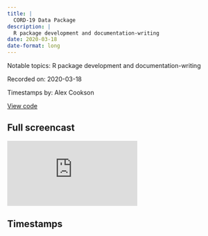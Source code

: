 ```yaml
---
title: |
  CORD-19 Data Package
description: |
  R package development and documentation-writing
date: 2020-03-18
date-format: long
---
```


Notable topics: R package development and documentation-writing

Recorded on: 2020-03-18

Timestamps by: Alex Cookson

[View code](https://github.com/dgrtwo/data-screencasts/blob/master/cord-19.Rmd)

## Full screencast

<iframe class="video" src="https://www.youtube.com/embed/F4oUJp76KUY" title="YouTube video player" frameborder="0" allow="accelerometer; autoplay; clipboard-write; encrypted-media; gyroscope; picture-in-picture" allowfullscreen></iframe>

## Timestamps

<script id="timestamps" type="application-json">[{"timestamp_with_hours":"0:1:10","description":"Overview of JSON files with the data David will make a package of","timestamp_sec":70},{"timestamp_with_hours":"0:3:05","description":"Starting to create a new package with \"New Project\" in RStudio","timestamp_sec":185},{"timestamp_with_hours":"0:5:40","description":"Creating a file to reference the license for the dataset","timestamp_sec":340},{"timestamp_with_hours":"0:7:25","description":"Using use_data_raw function from usethis package to set up a folder structure and preliminary function for raw data","functions":"use_data_raw","packages":"usethis","timestamp_sec":445},{"timestamp_with_hours":"0:8:30","description":"Explanation that we want to limit the number of packages we load when building a package (e.g., no library(tidyverse) )","timestamp_sec":510},{"timestamp_with_hours":"0:9:00","description":"Using use_package function from usethis package to add \"Suggested packages\"","functions":"use_package","packages":"usethis","timestamp_sec":540},{"timestamp_with_hours":"0:10:15","description":"Reviewing import and cleaning code already completed","timestamp_sec":615},{"timestamp_with_hours":"0:14:55","description":"Using roxygen2 package to write documentation","timestamp_sec":895},{"timestamp_with_hours":"0:19:35","description":"More documentation writing","timestamp_sec":1175},{"timestamp_with_hours":"0:24:50","description":"Using use_data function from usethis package to create a folder structure and datafile for (finished/cleaned) data","functions":"use_data","packages":"usethis","timestamp_sec":1490},{"timestamp_with_hours":"0:26:10","description":"Making a mistake clicking \"Install and Restart\" button on the \"Build\" tab (because of huge objects in the environment) (see 26:50 for alternative)","timestamp_sec":1570},{"timestamp_with_hours":"0:26:50","description":"Using load_all function from devtrools package as an alternative to \"Install and Restart\" from above step","functions":"load_all","packages":"devtools","timestamp_sec":1610},{"timestamp_with_hours":"0:27:35","description":"Using document function from devtools package to process written documentation","functions":"document","packages":"devtools","timestamp_sec":1655},{"timestamp_with_hours":"0:32:20","description":"De-duplicating paper data in a way the keeps records that have fewer missing values than other records for the same paper","timestamp_sec":1940},{"timestamp_with_hours":"0:39:50","description":"Using use_data function with its overwrite argument to overwrite existing data","functions":"use_data","packages":"usethis","timestamp_sec":2390},{"timestamp_with_hours":"0:47:30","description":"Writing documentation for paragraphs data","timestamp_sec":2850},{"timestamp_with_hours":"0:57:55","description":"Testing an install of the package","timestamp_sec":3475},{"timestamp_with_hours":"0:59:30","description":"Adding link to code in documentation","timestamp_sec":3570},{"timestamp_with_hours":"1:03:00","description":"Writing examples of how to use the package (in documentation)","timestamp_sec":3780},{"timestamp_with_hours":"1:08:45","description":"Discussion of outstanding items that David hasn't done yet (e.g., readme, vignettes, tests)","timestamp_sec":4125},{"timestamp_with_hours":"1:09:20","description":"Creating a simple readme, including examples, with use_readme_rmd function from usethis package","functions":"use_readme_rmd","packages":"usethis","timestamp_sec":4160},{"timestamp_with_hours":"1:16:10","description":"Using knit function from the knitr package to knit the readme into a markdown file","functions":"knit","packages":"knitr","timestamp_sec":4570},{"timestamp_with_hours":"1:17:10","description":"Creating a GitHub repository to host the package (includes how to commit to a GitHub repo using RStudio's GUI)","timestamp_sec":4630},{"timestamp_with_hours":"1:18:15","description":"Explanation that version 0.0.0.9000 means that the package is in early development","timestamp_sec":4695},{"timestamp_with_hours":"1:20:30","description":"Actually creating the GitHub repository","timestamp_sec":4830},{"timestamp_with_hours":"1:22:25","description":"Overview of remaining tasks","timestamp_sec":4945}]</script>
